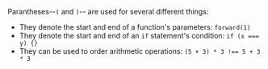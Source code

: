 Parantheses--`(` and `)`-- are used for several different things:

-   They denote the start and end of a <DocLink symbol="function" tooltip={false}>function's</DocLink> <DocLink symbol="parameter" tooltip={false}>parameters</DocLink>: `forward(1)`
-   They denote the start and end of an <DocLink symbol="if" tooltip={false}>`if`</DocLink> <DocLink symbol="statement" tooltip={false}>statement's</DocLink> condition: `if (x === y) {}`
-   They can be used to order arithmetic operations: `(5 + 3) * 3 !== 5 + 3 * 3`
